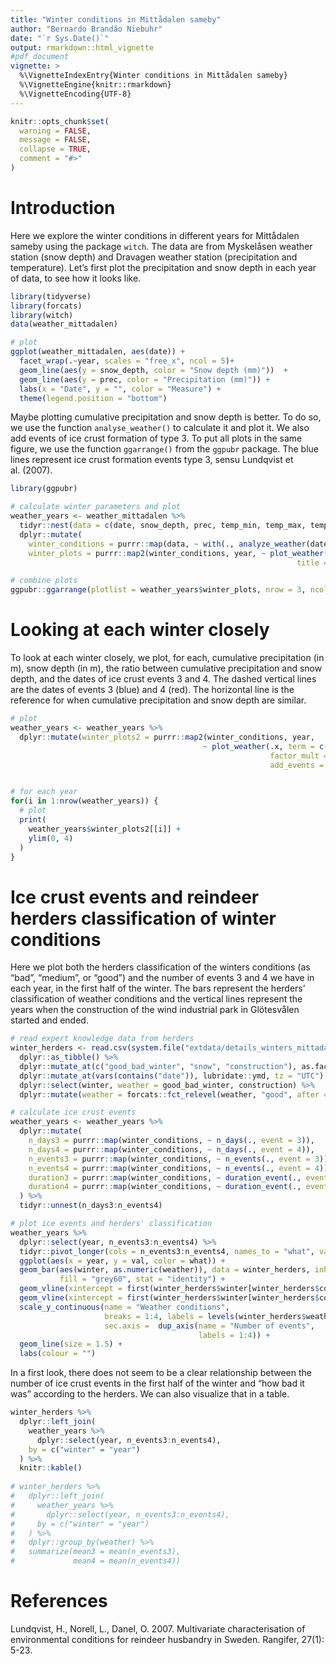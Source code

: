 ```yaml
---
title: "Winter conditions in Mittådalen sameby"
author: "Bernardo Brandão Niebuhr"
date: "`r Sys.Date()`"
output: rmarkdown::html_vignette
#pdf_document
vignette: >
  %\VignetteIndexEntry{Winter conditions in Mittådalen sameby}
  %\VignetteEngine{knitr::rmarkdown}
  %\VignetteEncoding{UTF-8}
---
```


```r
knitr::opts_chunk$set(
  warning = FALSE, 
  message = FALSE,
  collapse = TRUE,
  comment = "#>"
)
```

# Introduction

Here we explore the winter conditions in different years for Mittådalen sameby using the package `witch`. The data are from Myskelåsen weather station (snow depth) and Dravagen weather station (precipitation and temperature).
Let's first plot the precipitation and snow depth in each year of data, to see how it looks like.

```r
library(tidyverse)
library(forcats)
library(witch)
data(weather_mittadalen)

# plot 
ggplot(weather_mittadalen, aes(date)) +
  facet_wrap(.~year, scales = "free_x", ncol = 5)+
  geom_line(aes(y = snow_depth, color = "Snow depth (mm)"))  +
  geom_line(aes(y = prec, color = "Precipitation (mm)")) +
  labs(x = "Date", y = "", color = "Measure") +
  theme(legend.position = "bottom")
```

Maybe plotting cumulative precipitation and snow depth is better. To do so, we use the function `analyse_weather()` to calculate it and plot it. We also add events of ice crust formation of type 3. To put all plots in the same figure, we use the function `ggarrange()` from the `ggpubr` package. The blue lines represent ice crust formation events type 3, sensu Lundqvist et al. (2007).

```r
library(ggpubr)

# calculate winter parameters and plot
weather_years <- weather_mittadalen %>%
  tidyr::nest(data = c(date, snow_depth, prec, temp_min, temp_max, temp_avg)) %>%
  dplyr::mutate(
    winter_conditions = purrr::map(data, ~ with(., analyze_weather(date, snow_depth, prec, temp_min, temp_max, temp_avg))),
    winter_plots = purrr::map2(winter_conditions, year, ~ plot_weather(.x, term = c("snow_de", "cum"), add_events = "events3",
                                                                title = .y)))

# combine plots
ggpubr::ggarrange(plotlist = weather_years$winter_plots, nrow = 3, ncol = 5, common.legend = T)
```

# Looking at each winter closely

To look at each winter closely, we plot, for each, cumulative precipitation (in m), snow depth (in m), the ratio between cumulative precipitation and snow depth, and the dates of ice crust events 3 and 4. The dashed vertical lines are the dates of events 3 (blue) and 4 (red). The horizontal line is the reference for when cumulative precipitation and snow depth are similar.

```r
# plot 
weather_years <- weather_years %>% 
  dplyr::mutate(winter_plots2 = purrr::map2(winter_conditions, year, 
                                           ~ plot_weather(.x, term = c("snow_de", "cum", "prec_snow_ratio"), 
                                                          factor_mult = c(0.01, 0.01, 1),
                                                          add_events = c("events3", "events4"), title = .y)))


# for each year
for(i in 1:nrow(weather_years)) {
  # plot
  print(
    weather_years$winter_plots2[[i]] +
    ylim(0, 4)
  )
}

```

# Ice crust events and reindeer herders classification of winter conditions

Here we plot both the herders classification of the winters conditions (as "bad", "medium", or "good") and the number of events 3 and 4 we have in each year, in the first half of the winter. The bars represent the herders' classification of weather conditions and the vertical lines represent the years when the construction of the wind industrial park in Glötesvålen started and ended.

```r
# read expert knowledge data from herders
winter_herders <- read.csv(system.file("extdata/details_winters_mittadalen.csv", package = "witch"), stringsAsFactors = F) %>% 
  dplyr::as_tibble() %>% 
  dplyr::mutate_at(c("good_bad_winter", "snow", "construction"), as.factor) %>% 
  dplyr::mutate_at(vars(contains("date")), lubridate::ymd, tz = "UTC") %>% 
  dplyr::select(winter, weather = good_bad_winter, construction) %>% 
  dplyr::mutate(weather = forcats::fct_relevel(weather, "good", after = Inf)) 

# calculate ice crust events
weather_years <- weather_years %>%
  dplyr::mutate(
    n_days3 = purrr::map(winter_conditions, ~ n_days(., event = 3)),
    n_days4 = purrr::map(winter_conditions, ~ n_days(., event = 4)),
    n_events3 = purrr::map(winter_conditions, ~ n_events(., event = 3)),
    n_events4 = purrr::map(winter_conditions, ~ n_events(., event = 4)),
    duration3 = purrr::map(winter_conditions, ~ duration_event(., event = 3)),
    duration4 = purrr::map(winter_conditions, ~ duration_event(., event = 4))
  ) %>%
  tidyr::unnest(n_days3:n_events4)

# plot ice events and herders' classification
weather_years %>%
  dplyr::select(year, n_events3:n_events4) %>%
  tidyr::pivot_longer(cols = n_events3:n_events4, names_to = "what", values_to = "val") %>%
  ggplot(aes(x = year, y = val, color = what)) +
  geom_bar(aes(winter, as.numeric(weather)), data = winter_herders, inherit.aes = F, 
           fill = "grey60", stat = "identity") +
  geom_vline(xintercept = first(winter_herders$winter[winter_herders$construction == "during"] - 0.5), linetype = 2, size = 1.1) +
  geom_vline(xintercept = first(winter_herders$winter[winter_herders$construction == "after"] - 0.5), linetype = 2, size = 1.1) +
  scale_y_continuous(name = "Weather conditions",
                     breaks = 1:4, labels = levels(winter_herders$weather),
                     sec.axis =  dup_axis(name = "Number of events", 
                                          labels = 1:4)) +
  geom_line(size = 1.5) +
  labs(colour = "")
```

In a first look, there does not seem to be a clear relationship between the number of ice crust events in the first half of the winter and "how bad it was" according to the herders. We can also visualize that in a table.

```r
winter_herders %>% 
  dplyr::left_join(
    weather_years %>%
      dplyr::select(year, n_events3:n_events4),
    by = c("winter" = "year")
  ) %>% 
  knitr::kable()
  
# winter_herders %>% 
#   dplyr::left_join(
#     weather_years %>%
#       dplyr::select(year, n_events3:n_events4),
#     by = c("winter" = "year")
#   ) %>% 
#   dplyr::group_by(weather) %>% 
#   summarize(mean3 = mean(n_events3),
#             mean4 = mean(n_events4))
```

# References

Lundqvist, H., Norell, L., Danel, O. 2007. Multivariate characterisation of environmental conditions for reindeer husbandry in Sweden. Rangifer, 27(1): 5-23.
